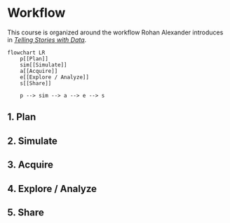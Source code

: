# Workflow

This course is organized around the workflow Rohan Alexander introduces in *[Telling Stories with Data](https://tellingstorieswithdata.com)*.

```mermaid
flowchart LR
    p[[Plan]]
    sim[[Simulate]]
    a[[Acquire]]
    e[[Explore / Analyze]]
    s[[Share]]

    p --> sim --> a --> e --> s
```

## 1. Plan

## 2. Simulate

## 3. Acquire

## 4. Explore / Analyze

## 5. Share